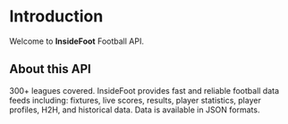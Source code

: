 
# Introduction

Welcome to **InsideFoot** Football API.

## About this API

300+ leagues covered. InsideFoot provides fast and reliable football data feeds including: fixtures, live scores, results, player statistics, player profiles, H2H, and historical data. Data is available in JSON formats.

<Cards>
  <Card title="Callout" href="" />
  <Card title="Callout" href="" />
</Cards>
